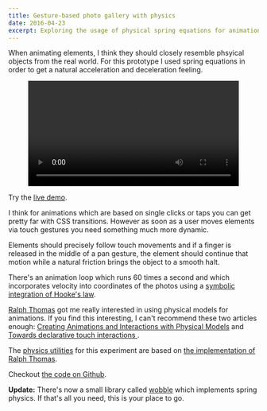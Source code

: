 ```yaml
---
title: Gesture-based photo gallery with physics
date: 2016-04-23
excerpt: Exploring the usage of physical spring equations for animations.
---
```



When animating elements, I think they should closely resemble phsyical objects
from the real world. For this prototype I used spring equations in order to get
a natural acceleration and deceleration feeling.

<Figure>
  <PhoneFrame screenBackgroundColor="#201423">
    <video autoPlay loop preload="auto" width="100%">
      <source src={require('./demo.mp4')} type="video/mp4" />
      Sorry, your browser doesn't support embedded videos.
    </video>
  </PhoneFrame>
</Figure>

Try the [live demo](https://amannn.github.io/photo-gallery/).

I think for animations which are based on single clicks or
taps you can get pretty far with CSS transitions. However as soon as a user
moves elements via touch gestures you need something much more dynamic.

Elements should precisely follow touch movements and if a finger is released in the
middle of a pan gesture, the element should continue that motion while a natural
friction brings the object to a smooth halt.

There's an animation loop which runs 60 times a second and which incorporates
velocity into coordinates of the photos using a [symbolic integration of Hooke's
law](https://www.stewartcalculus.com/data/CALCULUS%20Concepts%20and%20Contexts/upfiles/3c3-AppsOf2ndOrders_Stu.pdf).

[Ralph Thomas](https://github.com/iamralpht) got me really interested in using physical models for animations.
If you find this interesting, I can't recommend these two articles enough:
[Creating Animations and Interactions with Physical
Models](http://iamralpht.github.io/physics/) and [Towards declarative touch interactions
](http://iamralpht.github.io/constraints/).

The [physics
utilities](https://github.com/amannn/photo-gallery/tree/master/src/utils/physics)
for this experiment are based on [the implementation of Ralph
Thomas](https://github.com/iamralpht/iamralpht.github.io/tree/master/physics).

Checkout [the code on Github](https://github.com/amannn/photo-gallery).

**Update:** There's now a small library called
[wobble](https://github.com/skevy/wobble) which implements spring physics. If
that's all you need, this is your place to go.
